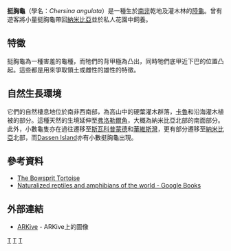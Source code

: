 {{Speciesbox
| taxon = Chersina angulata
| image =  Chersina angulata tortoise.jpg
| binomial_authority = (Schweigger, 1812年)
}}

'''挺胸龜'''（學名：''Chersina angulata''）是一種生於[[南非|南非]]乾地及灌木林的[[陸龜|陸龜]]。曾有遊客將小量挺胸龜帶回[[納米比亞|納米比亞]]並於私人花園中飼養。

==特徵==
挺胸龜為一種害羞的龜種，而牠們的背甲極為凸出，同時牠們底甲近下巴的位置凸起。這些都是用來爭取領土或雌性的雄性的特徵。

==自然生長環境==
它們的自然棲息地位於南非西南部，為高山中的硬葉灌木群落，[[w:en:Karoo|卡魯]]和沿海灌木植被的部分。這種天然的生境延伸至[[弗洛勒爾角|弗洛勒爾角]]，大概為納米比亞北部的南面部分。此外，小數龜隻亦在過往遷移至[[斯瓦科普蒙德|斯瓦科普蒙德]]和[[華維斯灣|華維斯灣]]，更有部分遷移至[[納米比亞|納米比亞]]北部，而[[w:en:Dassen_Island|Dassen Island]]亦有小數挺胸龜出現。

==參考資料==
*[https://web.archive.org/web/20081004193621/http://www.honoluluzoo.org/bowsprit_tortoise.htm The Bowsprit Tortoise]
*[http://books.google.com/books?id=igNPuKzHfG0C&printsec=frontcover&hl=zh-TW&source=gbs_navlinks_s#v=onepage&q=&f=false Naturalized reptiles and amphibians of the world - Google Books] {{Wayback|url=http://books.google.com/books?id=igNPuKzHfG0C&printsec=frontcover&hl=zh-TW&source=gbs_navlinks_s#v=onepage&q=&f=false |date=20160630113558 }}

==外部連結==
* [https://web.archive.org/web/20090613004322/http://www.arkive.org/angulate-tortoise/chersina-angulata/ ARKive] - ARKive上的圖像

{{Taxonbar}}
[[Category:陸龜科|T]]
[[Category:挺胸龟属|T]]
[[Category:_1812年描述的动物|T]]